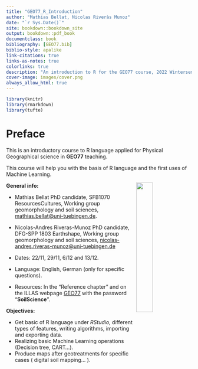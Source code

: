 ---
title: "GEO77_R_Introduction"
author: "Mathias Bellat, Nicolas Riveràs Munoz"
date: "`r Sys.Date()`"
site: bookdown::bookdown_site
output: bookdown::pdf_book
documentclass: book
bibliography: [GEO77.bib]
biblio-style: apalike
link-citations: true
links-as-notes: true
colorlinks: true
description: "An introduction to R for the GEO77 course, 2022 Wintersemmester"
cover-image: images/cover.png
always_allow_html: true
---
```{r script_intro, echo=FALSE}
library(knitr)
library(rmarkdown)
library(tufte)
```

# Preface {.unnumbered}

This is an introductory course to R language applied for Physical Geographical science in **GEO77** teaching.

This course will help you with the basis of R language and the first uses of Machine Learning.

<img src="_Images/cover.png" align="right" width="30%" height="30%"/>

**General info:**

- Mathias Bellat PhD candidate, SFB1070 ResourcesCultures, Working group geomorphology and soil sciences,
 [mathias.bellat\@uni-tuebingen.de](mailto:mathias.bellat@uni-tuebingen.de){.email}.

- Nicolas-Andres Riveras-Munoz PhD candidate, DFG-SPP 1803 Earthshape, Working group geomorphology and soil sciences, [nicolas-andres.riveras-munoz\@uni-tuebingen.de](mailto:nicolas-andres.riveras-munoz@uni-tuebingen.de){.email}

- Dates: 22/11, 29/11, 6/12 and 13/12.

- Language: English, German (only for specific questions).

- Resources: In the "Reference chapter" and on the ILLAS webpage [GEO77](https://ovidius.uni-tuebingen.de/ilias3/goto.php?target=crs_3872795&client_id=pr02) with the password "**SoilScience**".

**Objectives:**

-   Get basic of R language under *RStudio*, different types of features, writing algorithms, importing and exporting data.
-   Realizing basic Machine Learning operations (Decision tree, CART...).
-   Produce maps after geotreatments for specific cases ( digital soil mapping... ).
